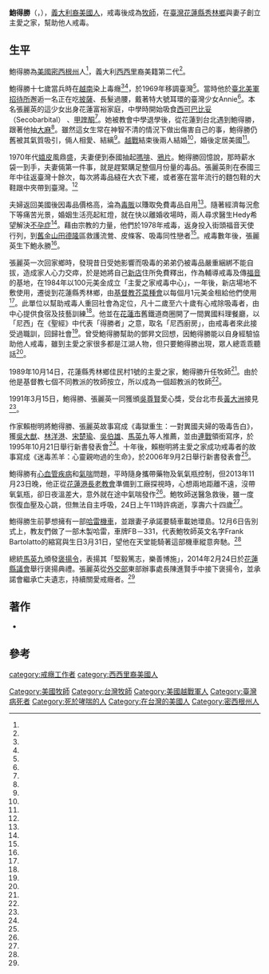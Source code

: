 {{Infobox_Person
| name = 鮑得勝
|box_width= 
| caption        = 
|occupation= 牧師
| period = 
| other_names =
| Sex = 男
|foreign_name= Frank Bartolatto
|birth_date= {{birth date|1949|3|31}}
|birth_place= {{USA-1912}}[[密西根州|密西根州]]
|death_date={{death date and age|2013|11|24|1949|3|31}}
|death_place= {{TWN}}[[花蓮縣|花蓮縣]]
| nationality = {{USA}}
| residence =
| party = 
| religion = [[基督新教|基督新教]]
| spouse = 張麗英
| relatives =
|awards= [[吳尊賢|吳尊賢]]愛心獎（1991年）
| educate =
| past =
}}
'''鮑得勝'''（{{lang-en|Frank Bartolatto}}，{{bd|1949年|3月31日|2013年|11月24日|catIdx=Bartolatto}}），[[義大利裔美國人|義大利裔美國人]]，戒毒後成為[[牧師|牧師]]，在[[臺灣|臺灣]][[花蓮縣|花蓮縣]][[秀林鄉|秀林鄉]]與妻子創立主愛之家，幫助他人戒毒。

==生平==
鮑得勝為[[美國|美國]][[密西根州|密西根州]]人<ref name="康武吉"/>，義大利[[西西里|西西里]]裔美籍第二代<ref name="黃靖雅"/>。

鮑得勝十七歲當兵時在[[越南|越南]]染上毒癮<ref name="袁世珮"/><ref name="張嘉慧"/>，於1969年移調臺灣<ref name="張嘉慧"/>。當時他於[[臺北美軍招待所|臺北美軍招待所]]邂逅一名正在吃[[披薩|披薩]]、長髮過腰，戴著特大號耳環的臺灣少女Annie<ref name="黃靖雅"/>。本名張麗英的這少女出身花蓮富裕家庭，中學時開始吸食[[西可巴比妥|西可巴比妥]]（Secobarbital） 、[[甲喹酮|甲喹酮]]<ref name="袁世珮"/>。她被教會中學退學後，從花蓮到台北遇到鮑得勝，跟著他抽[[大麻|大麻]]<ref name="黃靖雅"/>。雖然這女生常在神智不清的情況下做出傷害自己的事，鮑得勝仍舊被其氣質吸引，倆人相愛、結縭<ref name="張嘉慧"/>。[[越戰|越戰]]結束後兩人結婚<ref name="黃靖雅"/>，婚後定居美國<ref name="張嘉慧"/>。

1970年代[[嬉皮|嬉皮]]風鼎盛，夫妻便到泰國抽起[[嗎啡|嗎啡]]、[[鴉片|鴉片]]。鮑得勝回憶說，那時薪水袋一到手，夫妻倆第一件事，就是趕緊購足整個月份量的毒品。張麗英則在泰國三年中往返臺灣十餘次，每次將毒品縫在大衣下襬，或者塞在當年流行的麵包鞋的大鞋跟中夾帶到臺灣。<ref name="黃靖雅"/>

夫婦返回美國後因毒品價格高，淪為[[毒販|毒販]]以賺取免費毒品自用<ref name="黃靖雅"/>。隨著經濟每況愈下等痛苦光景，婚姻生活亮起紅燈，就在快以離婚收場時，兩人尋求醫生Hedy希望解決[[不孕症|不孕症]]<ref name="張嘉慧"/>。藉由宗教的力量，他們於1978年戒毒，返身投入街頭福音天使行列，到[[舊金山|舊金山]][[田德隆|田德隆]]區救護流鶯、皮條客、吸毒同性戀者<ref name="黃靖雅"/>。戒毒數年後，張麗英生下鮑永勝<ref name="張嘉慧"/>。

張麗英一次回家鄉時，發現昔日受她影響而吸毒的弟弟仍被毒品嚴重綑綁不能自拔，造成家人心力交瘁，於是她將自己[[新店區|新店]]住所免費釋出，作為輔導戒毒及傳[[福音|福音]]的基地，在1984年以100元美金成立「主愛之家戒毒中心」，一年後，新店場地不敷使用，遷徙到花蓮縣秀林鄉，由[[基督教芥菜種會|基督教芥菜種會]]以每個月1元美金租給他們使用<ref name="張嘉慧"/>。此單位以幫助戒毒人重回社會為定位，凡十二歲至六十歲有心戒除吸毒者，由中心提供食宿及技藝訓練<ref name="袁世珮"/>。他並在[[花蓮市|花蓮市]]舊鐵道商圈開了一間異國料理餐廳，以「尼西」在《聖經》中代表「得勝者」之意，取名「尼西廚房」，由戒毒者來此接受過職訓，回歸社會<ref name="蔡百靈"/>。曾受鮑得勝幫助的鄧昇文回想，因鮑得勝能以自身經驗協助他人戒毒，雖到主愛之家很多都是江湖人物，但只要鮑得勝出現，眾人總乖乖聽話<ref name="阮迺閎1"/>。

1989年10月14日，花蓮縣秀林鄉佳民村1號的主愛之家，鮑得勝升任牧師<ref name="康武吉"/>。由於他是基督教七個不同教派的牧師按立，所以成為一個超教派的牧師<ref name="黃靖雅"/>。

1991年3月15日，鮑得勝、張麗英一同獲頒[[吳尊賢|吳尊賢]]愛心獎，受台北市長[[黃大洲|黃大洲]]接見<ref name="1991-03-16"/>。

作家賴樹明將鮑得勝、張麗英故事寫成《毒獄重生：一對異國夫婦的吸毒告白》，獲[[吳大猷|吳大猷]]、[[林洋港|林洋港]]、[[宋楚瑜|宋楚瑜]]、[[吳伯雄|吳伯雄]]、[[馬英九|馬英九]]等人推薦，並由[[連戰|連戰]]領銜寫序，於1995年10月21日舉行新書發表會<ref name="袁世珮"/>。十年後，賴樹明將主愛之家成功戒毒者的故事寫成《迷毒羔羊：心靈親吻過的生命》，於2006年9月2日舉行新書發表會<ref name="周富美"/>。

鮑得勝有[[心血管疾病|心血管疾病]]和[[氣喘|氣喘]]問題，平時隨身攜帶藥物及氧氣瓶控制，但2013年11月23日晚，他正從[[花蓮港|花蓮港]][[長老教會|長老教會]]準備到工廠探視時，心想兩地距離不遠，沒帶氧氣瓶，卻日夜溫差大，意外就在途中氣喘發作<ref name="陳俊智"/>。鮑牧師送醫急救後，雖一度恢復血壓及心跳，但無法自主呼吸，24日上午11時許病逝，享壽六十四歲<ref name="仲芝蓉"/>。

鮑得勝生前夢想擁有一部[[哈雷機車|哈雷機車]]，並跟妻子承諾要騎車載她環島。12月6日告別式上，教友們做了一部木製哈雷，車牌FB－331，代表鮑牧師英文名字Frank Bartolatto的縮寫與生日3月31日，望他在天堂能騎著這部機車縱意奔馳。<ref name="阮迺閎1"/>

總統[[馬英九|馬英九]]頒發[[褒揚令|褒揚令]]，表揚其「堅毅篤志，樂善博施」，2014年2月24日於[[花蓮縣議會|花蓮縣議會]]舉行褒揚典禮。張麗英從[[中華民國外交部|外交部]]東部辦事處長陳進賢手中接下褒揚令，並承諾會繼承亡夫遺志，持續關愛戒癮者。<ref name="阮迺閎2"/>

==著作==
*{{cite book|author=鮑得勝|title=安妮與我─ 一對異國鴛鴦戒毒成功的真實故事|url=https://www.books.com.tw/products/0010015171|publisher=宇宙光出版社|year=1990|isbn=9579695377}}
==參考==
{{portal box|人物|美國|台灣|基督教}}
{{reflist|2|refs=

<ref name="周富美">{{Cite news|url=https://news.ltn.com.tw/news/society/paper/90105|title=迷毒羔羊 記錄9段戒毒血淚史|author=周富美|language=zh-tw|newspaper=自由時報|date=2006-09-03|accessdate=2021-01-22}}</ref>

<ref name="蔡百靈">{{Cite news|url=https://news.ltn.com.tw/news/life/paper/412881|title=牧師夫婦 用愛點化迷「毒」羔羊|author=蔡百靈|language=zh-tw|newspaper=自由時報|date=2010-07-21|accessdate=2021-01-22}}</ref>

<ref name="張嘉慧">{{Cite news|url=https://cdn-news.org/tw/news/4147|title=戒毒牧師鮑得勝返天家　一生在反毒前線救人無數|author=張嘉慧|language=zh-tw|newspaper=基督教今日報|date=2013-12-17|accessdate=2021-01-21}}</ref>

<ref name="仲芝蓉">{{Cite news|url=https://tw.appledaily.com/life/20131126/ZZHNNGPBH6ONGADXYE6GXCXAMY/|title=【短片】戒癮牧師鮑得勝驟逝　12/7追思|author=仲芝蓉|language=zh-tw|newspaper=蘋果日報|date=2013-11-26|accessdate=2021-01-21}}</ref>

<ref name="阮迺閎2">{{Cite news|url=https://www.chinatimes.com/newspapers/20140225000436-260106?chdtv|title=社會傳真機－反毒至死方休 鮑得勝獲褒揚令|author=阮迺閎|language=zh-tw|newspaper=中國時報|date=2014-02-25|accessdate=2021-01-21}}</ref>

<ref name="阮迺閎1">{{Cite news|url=|title=天堂奔馳吧！ 木哈雷送牧師 主愛之家創辦人鮑得勝追思會 百位曾受助的戒癮者 為他詠歌送別|author=阮迺閎|language=zh-tw|newspaper=中國時報|date=2013-12-07|accessdate=}}</ref>

<ref name="康武吉">{{Cite news|url=|title=吸毒客 遠離撒旦 奔向天使 勸戒 十年有成 傳教士鮑得勝 今升任牧師|author=康武吉|language=zh-tw|newspaper=聯合報|date=1989-10-14|accessdate=}}</ref>

<ref name="黃靖雅">{{Cite news|url=|title=人的故事 鮑得勝夫婦 販毒魔鬼變反毒天使|author=黃靖雅|language=zh-tw|newspaper=聯合晚報|date=1991-02-08|accessdate=}}</ref>

<ref name="1991-03-16">{{Cite news|url=|title=市長接見吳尊賢愛心得獎人|author=|language=zh-tw|newspaper=聯合報|date=1991-03-16|accessdate=}}</ref>

<ref name="袁世珮">{{Cite news|url=|title=毒獄重生 一對異國夫婦的戒毒告白 他曾是來自美國密西根的小混混 她則是來自花蓮的小太妹 如今他們成了花蓮「主愛之家」的牧師與牧師娘……|author=袁世珮|language=zh-tw|newspaper=聯合報|date=1995-10-22|accessdate=}}</ref>

<ref name="陳俊智">{{Cite news|url=|title=戒毒推手 主愛之家牧師病逝|author=陳俊智|language=zh-tw|newspaper=聯合報|date=2013-11-25|accessdate=}}</ref>

}}

[[Category:美國牧師|Category:美國牧師]]
[[Category:台灣牧師|Category:台灣牧師]]
[[category:戒癮工作者|category:戒癮工作者]]
[[Category:美國越戰軍人|Category:美國越戰軍人]]
[[Category:臺灣病死者|Category:臺灣病死者]]
[[Category:死於哮喘的人|Category:死於哮喘的人]]
[[Category:在台灣的美國人|Category:在台灣的美國人]]
[[category:西西里裔美國人|category:西西里裔美國人]]
[[Category:密西根州人|Category:密西根州人]]